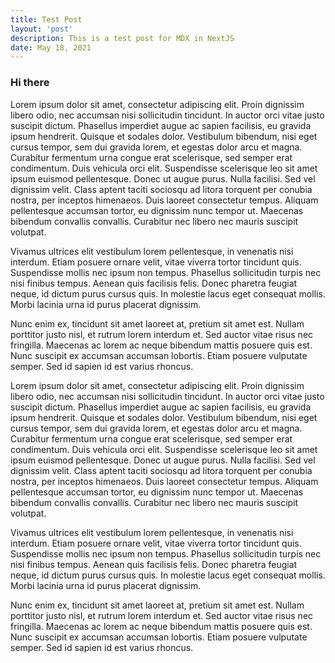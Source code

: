 ```yaml
---
title: Test Post
layout: 'post'
description: This is a test post for MDX in NextJS
date: May 18, 2021
---
```


### Hi there

Lorem ipsum dolor sit amet, consectetur adipiscing elit. Proin dignissim libero odio, nec accumsan nisi sollicitudin tincidunt. In auctor orci vitae justo suscipit dictum. Phasellus imperdiet augue ac sapien facilisis, eu gravida ipsum hendrerit. Quisque et sodales dolor. Vestibulum bibendum, nisi eget cursus tempor, sem dui gravida lorem, et egestas dolor arcu et magna. Curabitur fermentum urna congue erat scelerisque, sed semper erat condimentum. Duis vehicula orci elit. Suspendisse scelerisque leo sit amet ipsum euismod pellentesque. Donec ut augue purus. Nulla facilisi. Sed vel dignissim velit. Class aptent taciti sociosqu ad litora torquent per conubia nostra, per inceptos himenaeos. Duis laoreet consectetur tempus. Aliquam pellentesque accumsan tortor, eu dignissim nunc tempor ut. Maecenas bibendum convallis convallis. Curabitur nec libero nec mauris suscipit volutpat.

Vivamus ultrices elit vestibulum lorem pellentesque, in venenatis nisi interdum. Etiam posuere ornare velit, vitae viverra tortor tincidunt quis. Suspendisse mollis nec ipsum non tempus. Phasellus sollicitudin turpis nec nisi finibus tempus. Aenean quis facilisis felis. Donec pharetra feugiat neque, id dictum purus cursus quis. In molestie lacus eget consequat mollis. Morbi lacinia urna id purus placerat dignissim.

Nunc enim ex, tincidunt sit amet laoreet at, pretium sit amet est. Nullam porttitor justo nisl, et rutrum lorem interdum et. Sed auctor vitae risus nec fringilla. Maecenas ac lorem ac neque bibendum mattis posuere quis est. Nunc suscipit ex accumsan accumsan lobortis. Etiam posuere vulputate semper. Sed id sapien id est varius rhoncus.

Lorem ipsum dolor sit amet, consectetur adipiscing elit. Proin dignissim libero odio, nec accumsan nisi sollicitudin tincidunt. In auctor orci vitae justo suscipit dictum. Phasellus imperdiet augue ac sapien facilisis, eu gravida ipsum hendrerit. Quisque et sodales dolor. Vestibulum bibendum, nisi eget cursus tempor, sem dui gravida lorem, et egestas dolor arcu et magna. Curabitur fermentum urna congue erat scelerisque, sed semper erat condimentum. Duis vehicula orci elit. Suspendisse scelerisque leo sit amet ipsum euismod pellentesque. Donec ut augue purus. Nulla facilisi. Sed vel dignissim velit. Class aptent taciti sociosqu ad litora torquent per conubia nostra, per inceptos himenaeos. Duis laoreet consectetur tempus. Aliquam pellentesque accumsan tortor, eu dignissim nunc tempor ut. Maecenas bibendum convallis convallis. Curabitur nec libero nec mauris suscipit volutpat.

Vivamus ultrices elit vestibulum lorem pellentesque, in venenatis nisi interdum. Etiam posuere ornare velit, vitae viverra tortor tincidunt quis. Suspendisse mollis nec ipsum non tempus. Phasellus sollicitudin turpis nec nisi finibus tempus. Aenean quis facilisis felis. Donec pharetra feugiat neque, id dictum purus cursus quis. In molestie lacus eget consequat mollis. Morbi lacinia urna id purus placerat dignissim.

Nunc enim ex, tincidunt sit amet laoreet at, pretium sit amet est. Nullam porttitor justo nisl, et rutrum lorem interdum et. Sed auctor vitae risus nec fringilla. Maecenas ac lorem ac neque bibendum mattis posuere quis est. Nunc suscipit ex accumsan accumsan lobortis. Etiam posuere vulputate semper. Sed id sapien id est varius rhoncus.